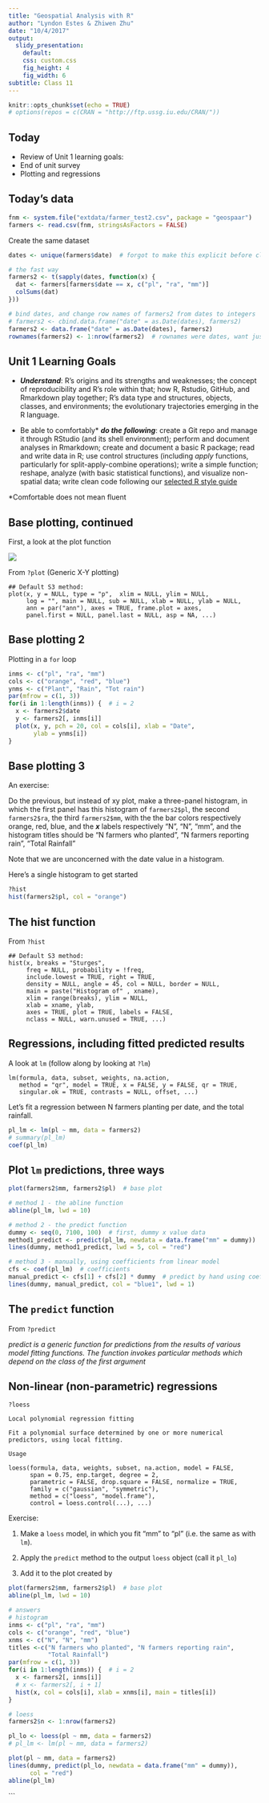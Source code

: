 ```yaml
---
title: "Geospatial Analysis with R"
author: "Lyndon Estes & Zhiwen Zhu"
date: "10/4/2017"
output:
  slidy_presentation: 
    default:
    css: custom.css
    fig_height: 4
    fig_width: 6
subtitle: Class 11
---
```


```r
knitr::opts_chunk$set(echo = TRUE)
# options(repos = c(CRAN = "http://ftp.ussg.iu.edu/CRAN/"))
```

## Today

- Review of Unit 1 learning goals:
- End of unit survey
- Plotting and regressions


## Today's data
```r
fnm <- system.file("extdata/farmer_test2.csv", package = "geospaar")
farmers <- read.csv(fnm, stringsAsFactors = FALSE)
```

Create the same dataset
```r
dates <- unique(farmers$date)  # forgot to make this explicit before class

# the fast way
farmers2 <- t(sapply(dates, function(x) {
  dat <- farmers[farmers$date == x, c("pl", "ra", "mm")]
  colSums(dat)
}))

# bind dates, and change row names of farmers2 from dates to integers
# farmers2 <- cbind.data.frame("date" = as.Date(dates), farmers2)
farmers2 <- data.frame("date" = as.Date(dates), farmers2)
rownames(farmers2) <- 1:nrow(farmers2)  # rownames were dates, want just as #
```


## Unit 1 Learning Goals

- ___Understand___: R's origins and its strengths and weaknesses; the concept of reproducibility and R's role within that; how R, Rstudio, GitHub, and Rmarkdown play together; R's data type and structures, objects, classes, and environments; the evolutionary trajectories emerging in the R language. 

- Be able to comfortably* ___do the following___: create a Git repo and manage it through RStudio (and its shell environment); perform and document analyses in Rmarkdown; create and document a basic R package; read and write data in R; use control structures (including *apply* functions, particularly for split-apply-combine operations); write a simple function; reshape, analyze (with basic statistical functions), and visualize non-spatial data; write clean code following our [selected R style guide](http://adv-r.had.co.nz/Style.html)

*Comfortable does not mean fluent

## Base plotting, continued

First, a look at the plot function

![](../fig/plot.png)

From `?plot` (Generic X-Y plotting)
```
## Default S3 method:
plot(x, y = NULL, type = "p",  xlim = NULL, ylim = NULL,
     log = "", main = NULL, sub = NULL, xlab = NULL, ylab = NULL,
     ann = par("ann"), axes = TRUE, frame.plot = axes,
     panel.first = NULL, panel.last = NULL, asp = NA, ...)
```

## Base plotting 2

Plotting in a `for` loop

```r
inms <- c("pl", "ra", "mm")
cols <- c("orange", "red", "blue")
ynms <- c("Plant", "Rain", "Tot rain")
par(mfrow = c(1, 3))
for(i in 1:length(inms)) {  # i = 2
  x <- farmers2$date
  y <- farmers2[, inms[i]]
  plot(x, y, pch = 20, col = cols[i], xlab = "Date", 
       ylab = ynms[i])
}
```

## Base plotting 3

An exercise: 

Do the previous, but instead of xy plot, make a three-panel histogram, in which the first panel has this histogram of `farmers2$pl`, the second `farmers2$ra`, the third `farmers2$mm`, with the the bar colors respectively orange, red, blue, and the ___x___ labels respectively "N", "N", "mm", and the histogram titles should be "N farmers who planted", "N farmers reporting rain", "Total Rainfall"

Note that we are unconcerned with the date value in a histogram.

Here's a single histogram to get started
```r
?hist
hist(farmers2$pl, col = "orange")
```

## The hist function 

From `?hist`

```
## Default S3 method:
hist(x, breaks = "Sturges",
     freq = NULL, probability = !freq,
     include.lowest = TRUE, right = TRUE,
     density = NULL, angle = 45, col = NULL, border = NULL,
     main = paste("Histogram of" , xname),
     xlim = range(breaks), ylim = NULL,
     xlab = xname, ylab,
     axes = TRUE, plot = TRUE, labels = FALSE,
     nclass = NULL, warn.unused = TRUE, ...)
```

## Regressions, including fitted predicted results

A look at `lm` (follow along by looking at `?lm`)
```
lm(formula, data, subset, weights, na.action,
   method = "qr", model = TRUE, x = FALSE, y = FALSE, qr = TRUE,
   singular.ok = TRUE, contrasts = NULL, offset, ...)
```

Let's fit a regression between N farmers planting per date, and the total rainfall. 
```r
pl_lm <- lm(pl ~ mm, data = farmers2)
# summary(pl_lm)
coef(pl_lm)
```

## Plot `lm` predictions, three ways
```r
plot(farmers2$mm, farmers2$pl)  # base plot

# method 1 - the abline function
abline(pl_lm, lwd = 10)  

# method 2 - the predict function
dummy <- seq(0, 7100, 100)  # first, dummy x value data 
method1_predict <- predict(pl_lm, newdata = data.frame("mm" = dummy))
lines(dummy, method1_predict, lwd = 5, col = "red")

# method 3 - manually, using coefficients from linear model
cfs <- coef(pl_lm)  # coefficients
manual_predict <- cfs[1] + cfs[2] * dummy  # predict by hand using coeff.
lines(dummy, manual_predict, col = "blue1", lwd = 1)

```

## The `predict` function

From `?predict`

_predict is a generic function for predictions from the results of various model fitting functions. The function invokes particular methods which depend on the class of the first argument_


## Non-linear (non-parametric) regressions

`?loess`

```
Local polynomial regression fitting

Fit a polynomial surface determined by one or more numerical predictors, using local fitting.

Usage 

loess(formula, data, weights, subset, na.action, model = FALSE,
      span = 0.75, enp.target, degree = 2,
      parametric = FALSE, drop.square = FALSE, normalize = TRUE,
      family = c("gaussian", "symmetric"),
      method = c("loess", "model.frame"),
      control = loess.control(...), ...)
```

Exercise: 

1. Make a `loess` model, in which you fit "mm" to "pl" (i.e. the same as with `lm`).

2. Apply the `predict` method to the output `loess` object (call it `pl_lo`)

3. Add it to the plot created by 
```r
plot(farmers2$mm, farmers2$pl)  # base plot
abline(pl_lm, lwd = 10)  
```

```r
# answers
# histogram
inms <- c("pl", "ra", "mm")
cols <- c("orange", "red", "blue")
xnms <- c("N", "N", "mm")
titles <-c("N farmers who planted", "N farmers reporting rain", 
           "Total Rainfall")
par(mfrow = c(1, 3))
for(i in 1:length(inms)) {  # i = 2
  x <- farmers2[, inms[i]]
  # x <- farmers2[, i + 1]
  hist(x, col = cols[i], xlab = xnms[i], main = titles[i])
}

# loess
farmers2$n <- 1:nrow(farmers2)

pl_lo <- loess(pl ~ mm, data = farmers2)
# pl_lm <- lm(pl ~ mm, data = farmers2)

plot(pl ~ mm, data = farmers2)
lines(dummy, predict(pl_lo, newdata = data.frame("mm" = dummy)), 
      col = "red")
abline(pl_lm)
```

```
